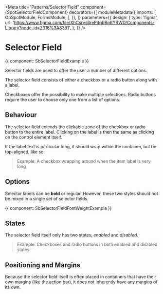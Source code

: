 

<Meta
  title="Patterns/Selector Field"
  component={SpotSelectorFieldComponent}
  decorators={[
    moduleMetadata({
      imports: [
        OpSpotModule,
        FormsModule,
      ],
    }),
  ]}
  parameters={{
    design: {
      type: 'figma',
      url: 'https://www.figma.com/file/XhCsrvs6rePifqbBpKYRWD/Components-Library?node-id=2316%3A8391',
    },
  }}
/>

# Selector Field

<Canvas>
  <Story name="SelectorField example">
    {{ component: SbSelectorFieldExample }}
  </Story>
</Canvas>

Selector fields are used to offer the user a number of different options.

The selector field consists of either a checkbox or a radio button along with a label.

Checkboxes offer the possibility to make multiple selections.
Radio buttons require the user to choose only one from a list of options.

## Behaviour

The selector field extends the clickable zone of the checkbox or radio button to the entire label. Clicking on the label is then the same as clicking on the control element itself.

If the label text is particular long, it should wrap within the container, but be top-aligned, like so:

> Example: A checkbox wrapping around when the item label is very long

## Options

Selector labels can be **bold** or regular. However, these two styles should not be mixed in a single set of selector fields.

<Canvas>
  <Story name="SelectorField label font weight example">
    {{ component: SbSelectorFieldFontWeightExample }}
  </Story>
</Canvas>

## States

The selector field itself only has two states, *enabled* and *disabled*.

> Example: Checkboxes and radio buttons in both enabled and disabled states

## Positioning and Margins

Because the selector field itself is often placed in containers that have their own margins (like the action bar), it does not inherently have any margins of its own.

<ArgsTable of={SpotSelectorFieldComponent} />
